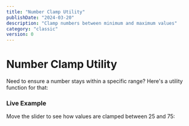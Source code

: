 ```yaml
---
title: "Number Clamp Utility"
publishDate: "2024-03-20"
description: "Clamp numbers between minimum and maximum values"
category: "classic"
version: 0
---
```



# Number Clamp Utility

Need to ensure a number stays within a specific range? Here's a utility function for that:

<CodeSnippet file="number/clamp.ts" />

### Live Example

Move the slider to see how values are clamped between 25 and 75:

<Example component="clamp-example" />
